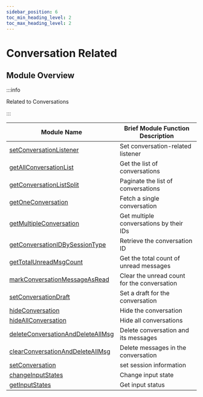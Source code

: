 ```yaml
---
sidebar_position: 6
toc_min_heading_level: 2
toc_max_heading_level: 2
---
```


# Conversation Related

## Module Overview

:::info

Related to Conversations

:::

| Module Name                                                                                         | Brief Module Function Description           |
| --------------------------------------------------------------------------------------------------- | ------------------------------------------- |
| [setConversationListener](/api/conversation/setConversationListener.mdx)                   | Set conversation-related listener           |
| [getAllConversationList](/api/conversation/getAllConversationList.mdx)                     | Get the list of conversations               |
| [getConversationListSplit](/api/conversation/getConversationListSplit.mdx)                 | Paginate the list of conversations          |
| [getOneConversation](/api/conversation/getOneConversation.mdx)                             | Fetch a single conversation                 |
| [getMultipleConversation](/api/conversation/getMultipleConversation.mdx)                   | Get multiple conversations by their IDs     |
| [getConversationIDBySessionType](/api/conversation/getConversationIDBySessionType.mdx)     | Retrieve the conversation ID                |
| [getTotalUnreadMsgCount](/api/conversation/getTotalUnreadMsgCount.mdx)                     | Get the total count of unread messages      |
| [markConversationMessageAsRead](/api/conversation/markConversationMessageAsRead.mdx)       | Clear the unread count for the conversation |
| [setConversationDraft](/api/conversation/setConversationDraft.mdx)                         | Set a draft for the conversation            |
| [hideConversation](/api/conversation/hideConversation.mdx)                                 | Hide the conversation                       |
| [hideAllConversation](/api/conversation/hideAllConversation.mdx)                           | Hide all conversations                      |
| [deleteConversationAndDeleteAllMsg](/api/conversation/deleteConversationAndDeleteAllMsg.mdx) | Delete conversation and its messages        |
| [clearConversationAndDeleteAllMsg](/api/conversation/clearConversationAndDeleteAllMsg.mdx) | Delete messages in the conversation         |
| [setConversation](/api/conversation/setConversation.mdx)   | set session information         |
| [changeInputStates](docs/sdks/api/conversation/changeInputStates.mdx)   | Change input state        |
| [getInputStates](docs/sdks/api/conversation/getInputStates.mdx)   | Get input status         |

